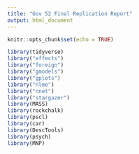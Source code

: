 ```yaml
---
title: "Gov 52 Final Replication Report"
output: html_document
---
```


```r
knitr::opts_chunk$set(echo = TRUE)

library(tidyverse)
library("effects")
library("foreign")
library("gmodels")
library("gplots")
library("nlme")
library("nnet")
library("stargazer")
library(MASS)
library(rockchalk)
library(pscl)
library(car)
library(DescTools)
library(psych)
library(MNP)

```


\begin{table}[!htbp] \centering 
  \caption{Table 1} 
  \label{} 
\begin{tabular}{@{\extracolsep{5pt}}lcc} 
\\[-1.8ex]\hline 
\hline \\[-1.8ex] 
 & \multicolumn{2}{c}{Attractiveness of Elected Office} \\ 
\cline{2-3} 
\\[-1.8ex] & \multicolumn{2}{c}{} \\ 
 & No controls & Demographic controls \\ 
\\[-1.8ex] & (1) & (2)\\ 
\hline \\[-1.8ex] 
 Extraversion & 0.610$^{***}$ & 0.609$^{***}$ \\ 
  & (0.138) & (0.144) \\ 
  & & \\ 
 Openness to experience & 0.753$^{***}$ & 0.415$^{**}$ \\ 
  & (0.151) & (0.163) \\ 
  & & \\ 
 Agreeableness & $-$0.876$^{***}$ & $-$0.677$^{***}$ \\ 
  & (0.139) & (0.147) \\ 
  & & \\ 
 Conscientiousness & $-$0.746$^{***}$ & $-$0.506$^{***}$ \\ 
  & (0.126) & (0.135) \\ 
  & & \\ 
 Emotional stability & 0.015 & $-$0.024 \\ 
  & (0.097) & (0.103) \\ 
  & & \\ 
 Education: Less than high school &  & $-$0.521 \\ 
  &  & (0.602) \\ 
  & & \\ 
 Education: High school &  & $-$0.404$^{**}$ \\ 
  &  & (0.195) \\ 
  & & \\ 
 Education: Bachelor's degree &  & 0.016 \\ 
  &  & (0.160) \\ 
  & & \\ 
 Education: Graduate degree &  & 0.315 \\ 
  &  & (0.206) \\ 
  & & \\ 
 Income &  & 0.010 \\ 
  &  & (0.032) \\ 
  & & \\ 
 Race: Afican American &  & 0.506$^{**}$ \\ 
  &  & (0.213) \\ 
  & & \\ 
 Race: Asian &  & 0.060 \\ 
  &  & (0.318) \\ 
  & & \\ 
 Race: Native American &  & 0.168 \\ 
  &  & (0.678) \\ 
  & & \\ 
 Race: Hispanic &  & $-$0.047 \\ 
  &  & (0.303) \\ 
  & & \\ 
 Race: Multiracial &  & 0.577 \\ 
  &  & (0.362) \\ 
  & & \\ 
 Ideology: Liberal &  & 0.150 \\ 
  &  & (0.173) \\ 
  & & \\ 
 Ideology: Conservative &  & 0.277 \\ 
  &  & (0.173) \\ 
  & & \\ 
 Party ID: Democrat &  & 0.027 \\ 
  &  & (0.162) \\ 
  & & \\ 
 PartyID: Republican &  & $-$0.159 \\ 
  &  & (0.192) \\ 
  & & \\ 
 Gender: Female &  & $-$0.897$^{***}$ \\ 
  &  & (0.141) \\ 
  & & \\ 
 Age (in years) &  & $-$0.023$^{***}$ \\ 
  &  & (0.005) \\ 
  & & \\ 
\hline \\[-1.8ex] 
Observations & 1,954 & 1,935 \\ 
\hline 
\hline \\[-1.8ex] 
\textit{Note:}  & \multicolumn{2}{r}{$^{*}$p$<$0.1; $^{**}$p$<$0.05; $^{***}$p$<$0.01} \\ 
\end{tabular} 
\end{table} 

